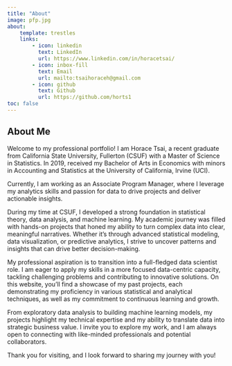 ```yaml
---
title: "About"
image: pfp.jpg
about:
    template: trestles
    links:
        - icon: linkedin
          text: LinkedIn
          url: https://www.linkedin.com/in/horacetsai/
        - icon: inbox-fill
          text: Email
          url: mailto:tsaihoraceh@gmail.com
        - icon: github
          text: Github
          url: https://github.com/horts1
toc: false
---
```


## About Me

Welcome to my professional portfolio! I am Horace Tsai, a recent graduate from California State University, Fullerton (CSUF) with a Master of Science in Statistics. In 2019, received my Bachelor of Arts in Economics with minors in Accounting and Statistics at the University of California, Irvine (UCI). 

Currently, I am working as an Associate Program Manager, where I leverage my analytics skills and passion for data to drive projects and deliver actionable insights.

During my time at CSUF, I developed a strong foundation in statistical theory, data analysis, and machine learning. My academic journey was filled with hands-on projects that honed my ability to turn complex data into clear, meaningful narratives. Whether it's through advanced statistical modeling, data visualization, or predictive analytics, I strive to uncover patterns and insights that can drive better decision-making.

My professional aspiration is to transition into a full-fledged data scientist role. I am eager to apply my skills in a more focused data-centric capacity, tackling challenging problems and contributing to innovative solutions. On this website, you'll find a showcase of my past projects, each demonstrating my proficiency in various statistical and analytical techniques, as well as my commitment to continuous learning and growth.

From exploratory data analysis to building machine learning models, my projects highlight my technical expertise and my ability to translate data into strategic business value. I invite you to explore my work, and I am always open to connecting with like-minded professionals and potential collaborators.

Thank you for visiting, and I look forward to sharing my journey with you!